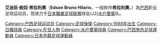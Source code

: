 {{BLP unsourced|time=2011-08-16T04:13:48+00:00}}
{{Football player infobox
| playername= 希拉利奧
| image = 
| fullname = Edson Bruno Hilario
| dateofbirth = {{birth date and age|1988|10|24}}
| cityofbirth = 
| countryofbirth = [[巴西|巴西]]
| height = {{height|m=1.81}} 
| currentclub  = [[水戶蜀葵|水戶蜀葵]]
| clubnumber = 5
| position = [[後衛_(足球)|後衛]]
| youthyears = 2005-07
| youthclubs = Shibuya Makuhari High School
| years = 2008-
| clubs = [[水戶蜀葵|水戶蜀葵]]
| caps(goals) = {{0}}{{0}}0 {{0}}{{0}}(0)
| nationalyears = 
| nationalteam = 
| nationalcaps(goals) =
| pcupdate = [[29_April|29 April]] 2008
}}
'''艾迪臣·般奴·希拉利奧'''（'''Edson Bruno Hilario'''，一般称作'''希拉利奧'''，{{bd|1988年|10月24日|catIDx=Anderson Soares De Oliveira}}）為[[巴西|巴西]]职业足球运动员，现效力于[[日本職業足球联赛|日本職業足球联赛]]球会(J2)[[水戶蜀葵|水戶蜀葵]]队。

{{DEFAULTSORT:Edson Bruno Hilario}}
[[Category:巴西足球运动员|Category:巴西足球运动员]]
[[Category:足球後衛|Category:足球後衛]]
[[Category:1988年出生|Category:1988年出生]]
[[Category:日職球員|Category:日職球員]]
[[Category:在世人物|Category:在世人物]]
[[Category:水戶蜀葵球員|Category:水戶蜀葵球員]]
[[Category:巴西旅外足球運動員|Category:巴西旅外足球運動員]]
[[Category:日本外籍足球運動員|Category:日本外籍足球運動員]]